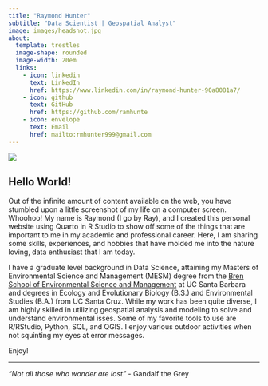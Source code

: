 ```yaml
---
title: "Raymond Hunter"
subtitle: "Data Scientist | Geospatial Analyst"
image: images/headshot.jpg
about:
  template: trestles
  image-shape: rounded
  image-width: 20em
  links:
    - icon: linkedin
      text: LinkedIn
      href: https://www.linkedin.com/in/raymond-hunter-90a8081a7/
    - icon: github
      text: GitHub
      href: https://github.com/ramhunte
    - icon: envelope
      text: Email
      href: mailto:rmhunter999@gmail.com
---
```


![](images/big_pine.jpg)

## Hello World!

Out of the infinite amount of content available on the web, you have stumbled upon a little screenshot of my life on a computer screen. Whoohoo! My name is Raymond (I go by Ray), and I created this personal website using Quarto in R Studio to show off some of the things that are important to me in my academic and professional career. Here, I am sharing some skills, experiences, and hobbies that have molded me into the nature loving, data enthusiast that I am today.

I have a graduate level background in Data Science, attaining my Masters of Environmental Science and Management (MESM) degree from the [Bren School of Environmental Science and Management](https://bren.ucsb.edu/masters-programs/master-environmental-science-and-management) at UC Santa Barbara and degrees in Ecology and Evolutionary Biology (B.S.) and Environmental Studies (B.A.) from UC Santa Cruz. While my work has been quite diverse, I am highly skilled in utilizing geospatial analysis and modeling to solve and understand environmental isses. Some of my favorite tools to use are R/RStudio, Python, SQL, and QGIS. I enjoy various outdoor activities when not squinting my eyes at error messages.

Enjoy!

<hr class="custom-line">

*"Not all those who wonder are lost"* - Gandalf the Grey
